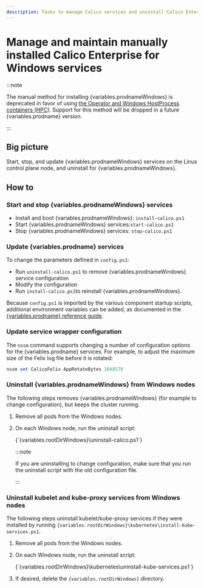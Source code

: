 ```yaml
---
description: Tasks to manage Calico services and uninstall Calico Enterprise for Windows when the manual install (non-HPC) method was used.
---
```



# Manage and maintain manually installed Calico Enterprise for Windows services

:::note

The manual method for installing {variables.prodnameWindows} is deprecated in favor of using [the Operator and Windows HostProcess containers (HPC)](../operator.mdx#install-calico-enterprise-for-windows-using-the-operator). Support for this method will be dropped in a future {variables.prodname} version.

:::

## Big picture

Start, stop, and update {variables.prodnameWindows} services on the Linux control plane node, and uninstall for {variables.prodnameWindows}.

## How to

### Start and stop {variables.prodnameWindows} services

- Install and boot {variables.prodnameWindows}: `install-calico.ps1`
- Start {variables.prodnameWindows} services:`start-calico.ps1`
- Stop {variables.prodnameWindows} services: `stop-calico.ps1`

### Update {variables.prodname} services

To change the parameters defined in `config.ps1`:

- Run `uninstall-calico.ps1` to remove {variables.prodnameWindows} service configuration
- Modify the configuration
- Run `install-calico.ps1`to reinstall {variables.prodnameWindows}.

Because `config.ps1` is imported by the various component startup scripts, additional environment variables can be added, as documented in the [{variables.prodname} reference guide](../../../../reference/index.mdx).

### Update service wrapper configuration

The `nssm` command supports changing a number of configuration options for the {variables.prodname} services. For example, to adjust the maximum size of the Felix log file before it is rotated:

```powershell
nssm set CalicoFelix AppRotateBytes 1048576
```

### Uninstall {variables.prodnameWindows} from Windows nodes

The following steps removes {variables.prodnameWindows} (for example to change configuration), but keeps the cluster running.

1. Remove all pods from the Windows nodes.
1. On each Windows node, run the uninstall script:

   <CodeBlock language='powershell'>
   {`{variables.rootDirWindows}\uninstall-calico.ps1`}
   </CodeBlock>

   :::note

   If you are uninstalling to change configuration, make sure that you run the uninstall script with the old configuration file.

   :::

### Uninstall kubelet and kube-proxy services from Windows nodes

The following steps uninstall kubelet/kube-proxy services if they were installed by running `{variables.rootDirWindows}\kubernetes\install-kube-services.ps1`.

1. Remove all pods from the Windows nodes.
1. On each Windows node, run the uninstall script:

   <CodeBlock language=''>
   {`{variables.rootDirWindows}\kubernetes\uninstall-kube-services.ps1`}
   </CodeBlock>

1. If desired, delete the `{variables.rootDirWindows}` directory.
